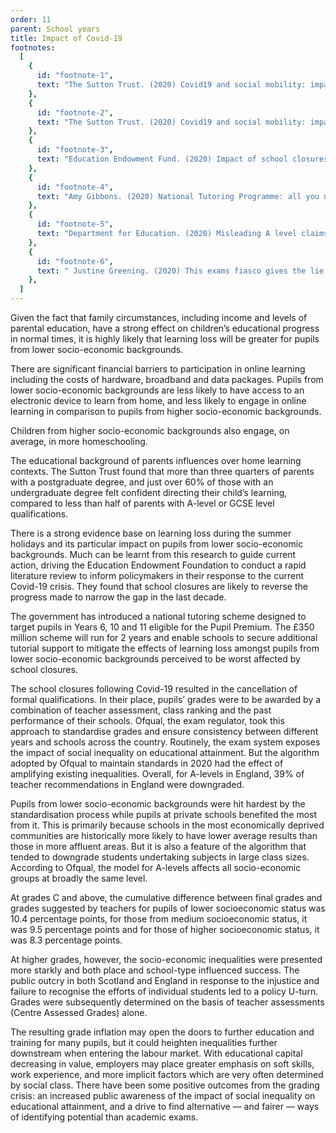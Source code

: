 ```yaml
---
order: 11
parent: School years
title: Impact of Covid-19
footnotes:
  [
    {
      id: "footnote-1",
      text: "The Sutton Trust. (2020) Covid19 and social mobility: impact brief.",
    },
    {
      id: "footnote-2",
      text: "The Sutton Trust. (2020) Covid19 and social mobility: impact brief.",
    },
    {
      id: "footnote-3",
      text: "Education Endowment Fund. (2020) Impact of school closures on the attainment gap: Rapid evidence assessment. ",
    },
    {
      id: "footnote-4",
      text: "Amy Gibbons. (2020) National Tutoring Programme: all you need to know. TES.",
    },
    {
      id: "footnote-5",
      text: "Department for Education. (2020) Misleading A level claims debunked.",
    },
    {
      id: "footnote-6",
      text: " Justine Greening. (2020) This exams fiasco gives the lie to Boris Johnson’s ‘levelling up’ agenda. The Guardian.",
    },
  ]
---
```



<div>
  Given the fact that family circumstances, including income and levels of
  parental education, have a strong effect on children’s educational progress in
  normal times, it is highly likely that learning loss will be greater for
  pupils from lower socio-economic backgrounds.<FootnoteLink
  text="1"/>

  There are significant financial barriers to participation in online learning
  including the costs of hardware, broadband and data packages. Pupils from lower
  socio-economic backgrounds are less likely to have access to an electronic
  device to learn from home, and less likely to engage in online learning in
  comparison to pupils from higher socio-economic backgrounds. 
</div>

<ResearchImage imageName="school-years-impact-of-covid-19-1.jpg" />

<div>
  Children from higher socio-economic backgrounds also engage, on average, in
  more homeschooling. 

  The educational background of parents influences over home learning contexts.
  The Sutton Trust found that more than three quarters of parents with a
  postgraduate degree, and just over 60% of those with an undergraduate degree
  felt confident directing their child’s learning, compared to less than half of
  parents with A-level or GCSE level qualifications.<FootnoteLink
  text="2"/>

  There is a strong evidence base on learning loss during the summer holidays
  and its particular impact on pupils from lower socio-economic backgrounds.
  Much can be learnt from this research to guide current action, driving the
  Education Endowment Foundation to conduct a rapid literature review to inform
  policymakers in their response to the current Covid-19 crisis. They found that
  school closures are likely to reverse the progress made to narrow the gap in
  the last decade.<FootnoteLink text="3"/>
</div>

<div>
  The government has introduced a national tutoring scheme designed to target
  pupils in Years 6, 10 and 11 eligible for the Pupil Premium. The £350 million
  scheme will run for 2 years and enable schools to secure additional tutorial
  support to mitigate the effects of learning loss amongst pupils from lower
  socio-economic backgrounds perceived to be worst affected by school closures.
  <FootnoteLink text="4"/>

  The school closures following Covid-19 resulted in the cancellation of formal
  qualifications. In their place, pupils’ grades were to be awarded by a
  combination of teacher assessment, class ranking and the past performance of
  their schools. Ofqual, the exam regulator, took this approach to standardise
  grades and ensure consistency between different years and schools across the
  country. Routinely, the exam system exposes the impact of social inequality on
  educational attainment. But the algorithm adopted by Ofqual to maintain
  standards in 2020 had the effect of amplifying existing inequalities. Overall,
  for A-levels in England, 39% of teacher recommendations in England were
  downgraded.
</div>

<ResearchImage imageName="school-years-impact-of-covid-19-2.jpg" />

Pupils from lower socio-economic backgrounds were hit hardest by the
standardisation process while pupils at private schools benefited the most from
it. This is primarily because schools in the most economically deprived
communities are historically more likely to have lower average results than
those in more affluent areas. But it is also a feature of the algorithm that
tended to downgrade students undertaking subjects in large class sizes.
According to Ofqual, the model for A-levels affects all socio-economic groups at
broadly the same level.

<div>
  At grades C and above, the cumulative difference between final grades and
  grades suggested by teachers for pupils of lower socioeconomic status was 10.4
  percentage points, for those from medium socioeconomic status, it was 9.5
  percentage points and for those of higher socioeconomic status, it was 8.3
  percentage points.<FootnoteLink text="5"/>

  At higher grades, however, the socio-economic inequalities were presented more
  starkly and both place and school-type influenced success. The public outcry
  in both Scotland and England in response to the injustice and failure to
  recognise the efforts of individual students led to a policy U-turn. Grades
  were subsequently determined on the basis of teacher assessments (Centre
  Assessed Grades) alone. 
</div>

The resulting grade inflation may open the doors to further education and
training for many pupils, but it could heighten inequalities further downstream
when entering the labour market. With educational capital decreasing in value,
employers may place greater emphasis on soft skills, work experience, and more
implicit factors which are very often determined by social class. There have
been some positive outcomes from the grading crisis: an increased public
awareness of the impact of social inequality on educational attainment, and a
drive to find alternative — and fairer — ways of identifying potential than
academic exams.<FootnoteLink text="6"/>

